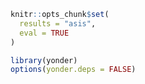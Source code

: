 ```r
knitr::opts_chunk$set(
  results = "asis",
  eval = TRUE
)

library(yonder)
options(yonder.deps = FALSE)
```

